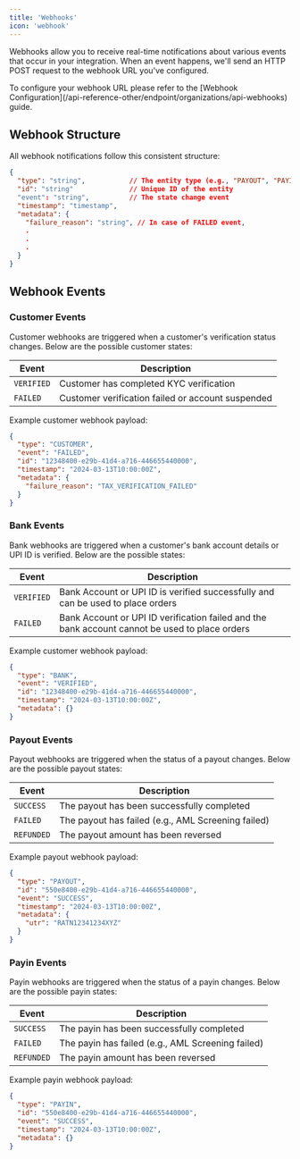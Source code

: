 ```yaml
---
title: 'Webhooks'
icon: 'webhook'
---
```


Webhooks allow you to receive real-time notifications about various events that occur in your integration. When an event happens, we'll send an HTTP POST request to the webhook URL you've configured.

<Note>
To configure your webhook URL please refer to the [Webhook Configuration](/api-reference-other/endpoint/organizations/api-webhooks) guide.
</Note>

## Webhook Structure

All webhook notifications follow this consistent structure:

```json
{
  "type": "string",           // The entity type (e.g., "PAYOUT", "PAYIN", "CUSTOMER", "BANK_STATEMENT")
  "id": "string"              // Unique ID of the entity 
  "event": "string",          // The state change event
  "timestamp": "timestamp",
  "metadata": {
    "failure_reason": "string", // In case of FAILED event,
    .
    .
    .
  }
}
```

## Webhook Events

### Customer Events

Customer webhooks are triggered when a customer's verification status changes. Below are the possible customer states:

| Event | Description |
|-------|-------------|
| `VERIFIED` | Customer has completed KYC verification |
| `FAILED` | Customer verification failed or account suspended |

Example customer webhook payload:
```json
{
  "type": "CUSTOMER",
  "event": "FAILED",
  "id": "12348400-e29b-41d4-a716-446655440000",
  "timestamp": "2024-03-13T10:00:00Z",
  "metadata": {
    "failure_reason": "TAX_VERIFICATION_FAILED"
  }
}
```

### Bank Events

Bank webhooks are triggered when a customer's bank account details or UPI ID is verified. Below are the possible states:

| Event | Description |
|-------|-------------|
| `VERIFIED` | Bank Account or UPI ID is verified successfully and can be used to place orders |
| `FAILED` | Bank Account or UPI ID verification failed and the bank account cannot be used to place orders |

Example customer webhook payload:
```json
{
  "type": "BANK",
  "event": "VERIFIED",
  "id": "12348400-e29b-41d4-a716-446655440000",
  "timestamp": "2024-03-13T10:00:00Z",
  "metadata": {}
}
```

### Payout Events

Payout webhooks are triggered when the status of a payout changes. Below are the possible payout states:

| Event | Description |
|-------|-------------|
| `SUCCESS` | The payout has been successfully completed |
| `FAILED` | The payout has failed (e.g., AML Screening failed) |
| `REFUNDED` | The payout amount has been reversed |

Example payout webhook payload:
```json
{
  "type": "PAYOUT",
  "id": "550e8400-e29b-41d4-a716-446655440000",
  "event": "SUCCESS",
  "timestamp": "2024-03-13T10:00:00Z",
  "metadata": {
    "utr": "RATN12341234XYZ"
  }
}
```

### Payin Events

Payin webhooks are triggered when the status of a payin changes. Below are the possible payin states:

| Event | Description |
|-------|-------------|
| `SUCCESS` | The payin has been successfully completed |
| `FAILED` | The payin has failed (e.g., AML Screening failed) |
| `REFUNDED` | The payin amount has been reversed |

Example payin webhook payload:
```json
{
  "type": "PAYIN",
  "id": "550e8400-e29b-41d4-a716-446655440000",
  "event": "SUCCESS",
  "timestamp": "2024-03-13T10:00:00Z",
  "metadata": {}
}
```